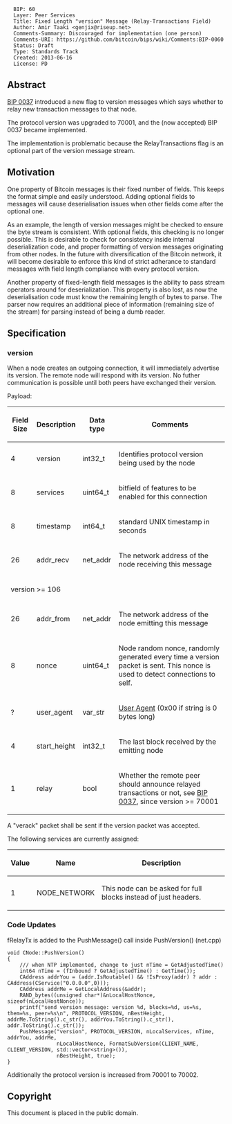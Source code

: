 <pre>
  BIP: 60
  Layer: Peer Services
  Title: Fixed Length "version" Message (Relay-Transactions Field)
  Author: Amir Taaki <genjix@riseup.net>
  Comments-Summary: Discouraged for implementation (one person)
  Comments-URI: https://github.com/bitcoin/bips/wiki/Comments:BIP-0060
  Status: Draft
  Type: Standards Track
  Created: 2013-06-16
  License: PD
</pre>

==Abstract==

[[BIP 0037]] introduced a new flag to version messages which says whether to relay new transaction messages to that node.

The protocol version was upgraded to 70001, and the (now accepted) BIP 0037 became implemented.

The implementation is problematic because the RelayTransactions flag is an optional part of the version message stream.

==Motivation==

One property of Bitcoin messages is their fixed number of fields. This keeps the format simple and easily understood. Adding optional fields to messages will cause deserialisation issues when other fields come after the optional one.

As an example, the length of version messages might be checked to ensure the byte stream is consistent. With optional fields, this checking is no longer possible. This is desirable to check for consistency inside internal deserialization code, and proper formatting of version messages originating from other nodes. In the future with diversification of the Bitcoin network, it will become desirable to enforce this kind of strict adherance to standard messages with field length compliance with every protocol version.

Another property of fixed-length field messages is the ability to pass stream operators around for deserialization. This property is also lost, as now the deserialisation code must know the remaining length of bytes to parse. The parser now requires an additional piece of information (remaining size of the stream) for parsing instead of being a dumb reader.

==Specification==
=== version ===

When a node creates an outgoing connection, it will immediately advertise its version. The remote node will respond with its version. No futher communication is possible until both peers have exchanged their version.

Payload:

{|class="wikitable"
! Field Size !! Description !! Data type !! Comments
|-
| 4 || version || int32_t || Identifies protocol version being used by the node
|-
| 8 || services || uint64_t || bitfield of features to be enabled for this connection
|-
| 8 || timestamp || int64_t || standard UNIX timestamp in seconds
|-
| 26 || addr_recv || net_addr || The network address of the node receiving this message
|-
|colspan="4"| version >= 106
|-
| 26 || addr_from || net_addr || The network address of the node emitting this message
|-
| 8 || nonce || uint64_t || Node random nonce, randomly generated every time a version packet is sent. This nonce is used to detect connections to self.
|-
| ? || user_agent || var_str || [[bip-0014.mediawiki|User Agent]] (0x00 if string is 0 bytes long)
|-
| 4 || start_height || int32_t || The last block received by the emitting node
|-
| 1 || relay || bool || Whether the remote peer should announce relayed transactions or not, see [[bip-0037.mediawiki|BIP 0037]], since version >= 70001
|}

A "verack" packet shall be sent if the version packet was accepted.

The following services are currently assigned:

{|class="wikitable"
! Value !! Name !! Description
|-
| 1 || NODE_NETWORK || This node can be asked for full blocks instead of just headers.
|}

=== Code Updates ===

fRelayTx is added to the PushMessage() call inside PushVersion() (net.cpp)

<pre>
void CNode::PushVersion()
{
    /// when NTP implemented, change to just nTime = GetAdjustedTime()
    int64 nTime = (fInbound ? GetAdjustedTime() : GetTime());
    CAddress addrYou = (addr.IsRoutable() && !IsProxy(addr) ? addr : CAddress(CService("0.0.0.0",0)));
    CAddress addrMe = GetLocalAddress(&addr);
    RAND_bytes((unsigned char*)&nLocalHostNonce, sizeof(nLocalHostNonce));
    printf("send version message: version %d, blocks=%d, us=%s, them=%s, peer=%s\n", PROTOCOL_VERSION, nBestHeight, addrMe.ToString().c_str(), addrYou.ToString().c_str(), addr.ToString().c_str());
    PushMessage("version", PROTOCOL_VERSION, nLocalServices, nTime, addrYou, addrMe,
                nLocalHostNonce, FormatSubVersion(CLIENT_NAME, CLIENT_VERSION, std::vector<string>()),
                nBestHeight, true);
}
</pre>

Additionally the protocol version is increased from 70001 to 70002.

==Copyright==

This document is placed in the public domain.
